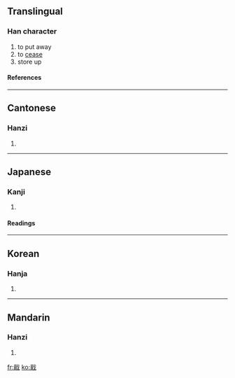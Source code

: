==Translingual==
===Han character===
{{Han char|rn=62|rad=戈|as=09|sn=13|four=6315<sub>0</sub>|canj=口十戈 (RJI), X口十戈 (XRJI)}}
# to put away
# to [[cease]]
# store up
====References====
{{Han ref|kx=0413.180|dkj=11617|dj=0756.120|hdz=21408.180|uh=6222|ud=25122|bh=B761|bd=46945}}
----
==Cantonese==
===Hanzi===
{{yue-hanzi|jyut=|y=chap1}}
# {{defn|Cantonese}}
----
==Japanese==
===Kanji===
{{ja-kanji|grade=|rs=戈09}}
# {{defn|Japanese}} 
====Readings====
{{ja-readings|on=[[しゅう]] (shū)|kun=[[おさめる]] (osameru)}}
----
==Korean==
===Hanja===
{{ko-hanja|hangeul=집|eumhun=|rv=jip|mr=chip|y=cip}}
# {{defn|Korean}}
----
==Mandarin==
===Hanzi===
{{cmn-hanzi|pin=[[jí]] (ji2)|wg=chi<sup>2</sup>}}
# {{defn|Mandarin}}

[[fr:戢]]
[[ko:戢]]